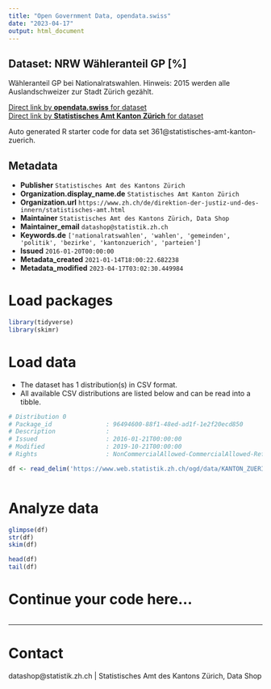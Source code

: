 ```yaml
---
title: "Open Government Data, opendata.swiss"
date: "2023-04-17"
output: html_document
---
```


## Dataset: NRW Wähleranteil GP [%]

Wähleranteil GP bei Nationalratswahlen. Hinweis: 2015 werden alle Auslandschweizer zur Stadt Zürich gezählt.

[Direct link by **opendata.swiss** for dataset](https://opendata.swiss/de/dataset/nrw-wahleranteil-gp)<br>
[Direct link by **Statistisches Amt Kanton Zürich** for dataset](https://www.zh.ch/de/politik-staat/gemeinden/gemeindeportraet.html)

Auto generated R starter code for data set 361@statistisches-amt-kanton-zuerich.

## Metadata

- **Publisher** `Statistisches Amt des Kantons Zürich`
- **Organization.display_name.de** `Statistisches Amt Kanton Zürich`
- **Organization.url** `https://www.zh.ch/de/direktion-der-justiz-und-des-innern/statistisches-amt.html`
- **Maintainer** `Statistisches Amt des Kantons Zürich, Data Shop`
- **Maintainer_email** `datashop@statistik.zh.ch`
- **Keywords.de** `['nationalratswahlen', 'wahlen', 'gemeinden', 'politik', 'bezirke', 'kantonzuerich', 'parteien']`
- **Issued** `2016-01-20T00:00:00`
- **Metadata_created** `2021-01-14T18:00:22.682238`
- **Metadata_modified** `2023-04-17T03:02:30.449984`


# Load packages

```r

library(tidyverse)
library(skimr)

```

# Load data

-   The dataset has 1 distribution(s) in CSV format.
-   All available CSV distributions are listed below and can be read into a tibble.

```r

# Distribution 0
# Package_id               : 96494600-88f1-48ed-ad1f-1e2f20ecd850
# Description              : 
# Issued                   : 2016-01-21T00:00:00
# Modified                 : 2019-10-21T00:00:00
# Rights                   : NonCommercialAllowed-CommercialAllowed-ReferenceRequired

df <- read_delim('https://www.web.statistik.zh.ch/ogd/data/KANTON_ZUERICH_123.csv')



```

# Analyze data

```r

glimpse(df)
str(df)
skim(df)

head(df)
tail(df)

```

# Continue your code here...

```r

```

------------------------------------------------------------------------

# Contact

datashop@statistik.zh.ch | Statistisches Amt des Kantons Zürich, Data Shop
